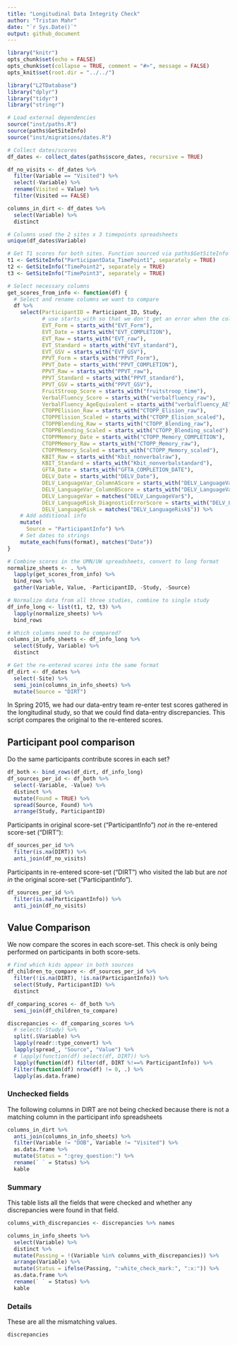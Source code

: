 ```yaml
---
title: "Longitudinal Data Integrity Check"
author: "Tristan Mahr"
date: "`r Sys.Date()`"
output: github_document
---
```


```r
library("knitr")
opts_chunk$set(echo = FALSE)
opts_chunk$set(collapse = TRUE, comment = "#>", message = FALSE)
opts_knit$set(root.dir = "../../")
```

```r
library("L2TDatabase")
library("dplyr")
library("tidyr")
library("stringr")

# Load external dependencies
source("inst/paths.R")
source(paths$GetSiteInfo)
source("inst/migrations/dates.R")

# Collect dates/scores
df_dates <- collect_dates(paths$score_dates, recursive = TRUE)

df_no_visits <- df_dates %>% 
  filter(Variable == "Visited") %>% 
  select(-Variable) %>% 
  rename(Visited = Value) %>% 
  filter(Visited == FALSE)

columns_in_dirt <- df_dates %>% 
  select(Variable) %>% 
  distinct

# Columns used the 2 sites x 3 timepoints spreadsheets
unique(df_dates$Variable)

# Get T1 scores for both sites. Function sourced via paths$GetSiteInfo
t1 <- GetSiteInfo("ParticipantData_TimePoint1", separately = TRUE)
t2 <- GetSiteInfo("TimePoint2", separately = TRUE)
t3 <- GetSiteInfo("TimePoint3", separately = TRUE)

# Select necessary columns
get_scores_from_info <- function(df) {
  # Select and rename columns we want to compare
  df %>%
    select(ParticipantID = Participant_ID, Study,
           # use starts_with so that we don't get an error when the column is not found
           EVT_Form = starts_with("EVT_Form"),
           EVT_Date = starts_with("EVT_COMPLETION"),
           EVT_Raw = starts_with("EVT_raw"),
           EVT_Standard = starts_with("EVT_standard"),
           EVT_GSV = starts_with("EVT_GSV"),
           PPVT_Form = starts_with("PPVT_Form"),
           PPVT_Date = starts_with("PPVT_COMPLETION"),
           PPVT_Raw = starts_with("PPVT_raw"),
           PPVT_Standard = starts_with("PPVT_standard"),
           PPVT_GSV = starts_with("PPVT_GSV"),
           FruitStroop_Score = starts_with("fruitstroop_time"),
           VerbalFluency_Score = starts_with("verbalfluency_raw"),
           VerbalFluency_AgeEquivalent = starts_with("verbalfluency_AE"),
           CTOPPElision_Raw = starts_with("CTOPP_Elision_raw"),
           CTOPPElision_Scaled = starts_with("CTOPP_Elision_scaled"),
           CTOPPBlending_Raw = starts_with("CTOPP_Blending_raw"),
           CTOPPBlending_Scaled = starts_with("CTOPP_Blending_scaled"),
           CTOPPMemory_Date = starts_with("CTOPP_Memory_COMPLETION"),
           CTOPPMemory_Raw = starts_with("CTOPP_Memory_raw"),
           CTOPPMemory_Scaled = starts_with("CTOPP_Memory_scaled"),
           KBIT_Raw = starts_with("Kbit_nonverbalraw"),
           KBIT_Standard = starts_with("Kbit_nonverbalstandard"),
           GFTA_Date = starts_with("GFTA_COMPLETION_DATE"),
           DELV_Date = starts_with("DELV_Date"),
           DELV_LanguageVar_ColumnAScore = starts_with("DELV_LanguageVar_ColumnAScore"),
           DELV_LanguageVar_ColumnBScore = starts_with("DELV_LanguageVar_ColumnBScore"),
           DELV_LanguageVar = matches("DELV_LanguageVar$"),
           DELV_LanguageRisk_DiagnosticErrorScore = starts_with("DELV_LanguageRisk_DiagnosticErrorScore"),
           DELV_LanguageRisk = matches("DELV_LanguageRisk$")) %>%
    # Add additional info
    mutate(
      Source = "ParticipantInfo") %>%
    # Set dates to strings
    mutate_each(funs(format), matches("Date"))
}

# Combine scores in the UMN/UW spreadsheets, convert to long format
normalize_sheets <- . %>% 
  lapply(get_scores_from_info) %>% 
  bind_rows %>% 
  gather(Variable, Value, -ParticipantID, -Study, -Source)

# Normalize data from all three studies, combine to single study
df_info_long <- list(t1, t2, t3) %>% 
  lapply(normalize_sheets) %>% 
  bind_rows

# Which columns need to be compared?
columns_in_info_sheets <- df_info_long %>% 
  select(Study, Variable) %>% 
  distinct

# Get the re-entered scores into the same format
df_dirt <- df_dates %>%
  select(-Site) %>%
  semi_join(columns_in_info_sheets) %>% 
  mutate(Source = "DIRT")

```

In Spring 2015, we had our data-entry team re-enter test scores gathered in the
longitudinal study, so that we could find data-entry discrepancies. This script
compares the original to the re-entered scores.



## Participant pool comparison

Do the same participants contribute scores in each set?

```r
df_both <- bind_rows(df_dirt, df_info_long)
df_sources_per_id <- df_both %>% 
  select(-Variable, -Value) %>% 
  distinct %>% 
  mutate(Found = TRUE) %>% 
  spread(Source, Found) %>% 
  arrange(Study, ParticipantID)
```

Participants in original score-set ("ParticipantInfo") *not in* the re-entered
score-set ("DIRT"):

```r
df_sources_per_id %>% 
  filter(is.na(DIRT)) %>% 
  anti_join(df_no_visits)
```

Participants in re-entered score-set ("DIRT") who visited the lab but are *not
in* the original score-set ("ParticipantInfo"). 

```r
df_sources_per_id %>% 
  filter(is.na(ParticipantInfo)) %>% 
  anti_join(df_no_visits)
```



## Value Comparison

We now compare the scores in each score-set. This check is only being performed
on participants in both score-sets.

```r
# Find which kids appear in both sources
df_children_to_compare <- df_sources_per_id %>% 
  filter(!is.na(DIRT), !is.na(ParticipantInfo)) %>% 
  select(Study, ParticipantID) %>% 
  distinct

df_comparing_scores <- df_both %>% 
  semi_join(df_children_to_compare) 

discrepancies <- df_comparing_scores %>%
  # select(-Study) %>%
  split(.$Variable) %>%
  lapply(readr::type_convert) %>%
  lapply(spread_, "Source", "Value") %>% 
  # lapply(function(df) select(df, DIRT)) %>%
  lapply(function(df) filter(df, DIRT %!==% ParticipantInfo)) %>%
  Filter(function(df) nrow(df) != 0, .) %>% 
  lapply(as.data.frame)
```

### Unchecked fields

The following columns in DIRT are not being checked because there is not a
matching column in the participant info spreadsheets

```r
columns_in_dirt %>% 
  anti_join(columns_in_info_sheets) %>% 
  filter(Variable != "DOB", Variable != "Visited") %>% 
  as.data.frame %>% 
  mutate(Status = ":grey_question:") %>% 
  rename(` ` = Status) %>% 
  kable
```


### Summary

This table lists all the fields that were checked and whether any discrepancies
were found in that field.

```r
columns_with_discrepancies <- discrepancies %>% names

columns_in_info_sheets %>% 
  select(Variable) %>% 
  distinct %>% 
  mutate(Passing = !(Variable %in% columns_with_discrepancies)) %>% 
  arrange(Variable) %>% 
  mutate(Status = ifelse(Passing, ":white_check_mark:", ":x:")) %>% 
  as.data.frame %>% 
  rename(` ` = Status) %>% 
  kable
```

### Details

These are all the mismatching values.

```r
discrepancies
```
